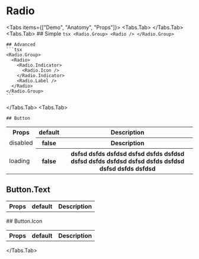 
# Radio

<Tabs items={["Demo", "Anatomy", "Props"]}>
  <Tabs.Tab>
    <CodeDemo />
  </Tabs.Tab>
  <Tabs.Tab>
    ## Simple
    ```tsx
    <Radio.Group>
      <Radio />
    </Radio.Group>
    ```

    ## Advanced
    ```tsx
    <Radio.Group>
      <Radio>
        <Radio.Indicator>
          <Radio.Icon />
        </Radio.Indicator>
        <Radio.Label />
      </Radio>
    </Radio.Group>
    ```

  </Tabs.Tab>
  <Tabs.Tab>
  
    ## Button
   <Table className="table-auto overflow-hidden w-full">
      <Tr>
        <Th>Props</Th>
        <Th>default</Th>
        <Th>Description</Th>
      </Tr>
      <Tr>
        <Td>disabled</Td>
        <Th>false</Th>
        <Th>Description</Th>
      </Tr>
      <Tr>
        <Td>loading</Td>
        <Th>false</Th>
        <Th>dsfsd dsfds dsfdsd dsfsd dsfds dsfdsd dsfsd dsfds dsfdsd dsfsd dsfds dsfdsd dsfsd dsfds dsfdsd</Th>
      </Tr>
   </Table>

## Button.Text

   <Table className="table-auto overflow-hidden w-full">
      <Tr>
        <Th>Props</Th>
        <Th>default</Th>
        <Th>Description</Th>
      </Tr>
   </Table>
   ## Button.Icon
   <Table className="table-auto overflow-hidden w-full">
      <Tr>
        <Th>Props</Th>
        <Th>default</Th>
        <Th>Description</Th>
      </Tr>
   </Table>
  
  </Tabs.Tab>
</Tabs>
